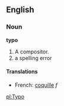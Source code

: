==English==

===Noun===

'''typo'''

#A compositor.
#a spelling error
====Translations====
*French: [[coquille]] ''f''

[[pl:Typo]]